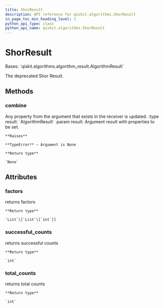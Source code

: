 ```yaml
---
title: ShorResult
description: API reference for qiskit.algorithms.ShorResult
in_page_toc_min_heading_level: 1
python_api_type: class
python_api_name: qiskit.algorithms.ShorResult
---
```


# ShorResult

<Class id="qiskit.algorithms.ShorResult" github="https://github.com/qiskit/qiskit/tree/stable/0.23/qiskit/algorithms/factorizers/shor.py" signature="ShorResult">
  Bases: `qiskit.algorithms.algorithm_result.AlgorithmResult`

  The deprecated Shor Result.

  ## Methods

  ### combine

  <Function id="qiskit.algorithms.ShorResult.combine" signature="ShorResult.combine(result)">
    Any property from the argument that exists in the receiver is updated. :type result: `AlgorithmResult` :param result: Argument result with properties to be set.

    **Raises**

    **TypeError** – Argument is None

    **Return type**

    `None`
  </Function>

  ## Attributes

  ### factors

  <Attribute id="qiskit.algorithms.ShorResult.factors" name="factors">
    returns factors

    **Return type**

    `List`\[`List`\[`int`]]
  </Attribute>

  ### successful\_counts

  <Attribute id="qiskit.algorithms.ShorResult.successful_counts" name="successful_counts">
    returns successful counts

    **Return type**

    `int`
  </Attribute>

  ### total\_counts

  <Attribute id="qiskit.algorithms.ShorResult.total_counts" name="total_counts">
    returns total counts

    **Return type**

    `int`
  </Attribute>
</Class>

